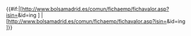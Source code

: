{{#if:{{{isin|}}}|[http://www.bolsamadrid.es/comun/fichaemp/fichavalor.asp?isin={{{isin}}}&id=ing {{{1}}}]
|[http://www.bolsamadrid.es/comun/fichaemp/fichavalor.asp?isin={{{1}}}&id=ing {{{2}}}]}}<noinclude>{{doc|content=

Suitable for companies listed on the [[Bolsa de Madrid]]. Used where the [[Bolsa de Madrid|BMAD]] link preface of [[Template:BMAD]] is not desirable.

<pre>
{{BMAD link|ISIN|Ticker}}: e.g. {{BMAD link|isin=ES013210501|ACX}}
</pre>

===參見===
* {{Tlx|Bolsa de Madrid}}

[[Category:股票代碼模板]]

}}</noinclude>